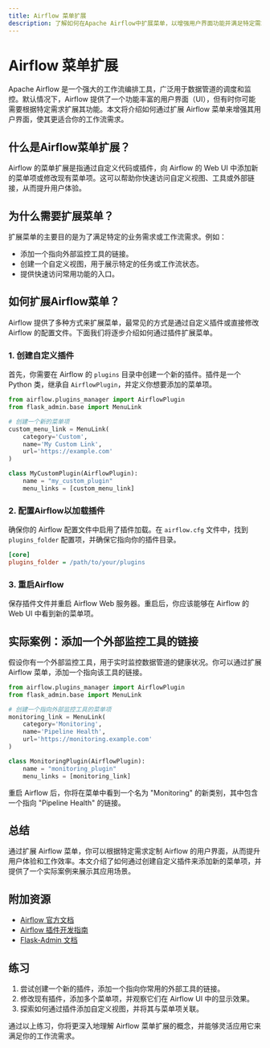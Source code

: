 ```yaml
---
title: Airflow 菜单扩展
description: 了解如何在Apache Airflow中扩展菜单，以增强用户界面功能并满足特定需求。
---
```


# Airflow 菜单扩展

Apache Airflow 是一个强大的工作流编排工具，广泛用于数据管道的调度和监控。默认情况下，Airflow 提供了一个功能丰富的用户界面（UI），但有时你可能需要根据特定需求扩展其功能。本文将介绍如何通过扩展 Airflow 菜单来增强其用户界面，使其更适合你的工作流需求。

## 什么是Airflow菜单扩展？

Airflow 的菜单扩展是指通过自定义代码或插件，向 Airflow 的 Web UI 中添加新的菜单项或修改现有菜单项。这可以帮助你快速访问自定义视图、工具或外部链接，从而提升用户体验。

## 为什么需要扩展菜单？

扩展菜单的主要目的是为了满足特定的业务需求或工作流需求。例如：

- 添加一个指向外部监控工具的链接。
- 创建一个自定义视图，用于展示特定的任务或工作流状态。
- 提供快速访问常用功能的入口。

## 如何扩展Airflow菜单？

Airflow 提供了多种方式来扩展菜单，最常见的方式是通过自定义插件或直接修改 Airflow 的配置文件。下面我们将逐步介绍如何通过插件扩展菜单。

### 1. 创建自定义插件

首先，你需要在 Airflow 的 `plugins` 目录中创建一个新的插件。插件是一个 Python 类，继承自 `AirflowPlugin`，并定义你想要添加的菜单项。

```python
from airflow.plugins_manager import AirflowPlugin
from flask_admin.base import MenuLink

# 创建一个新的菜单项
custom_menu_link = MenuLink(
    category='Custom',
    name='My Custom Link',
    url='https://example.com'
)

class MyCustomPlugin(AirflowPlugin):
    name = "my_custom_plugin"
    menu_links = [custom_menu_link]
```

### 2. 配置Airflow以加载插件

确保你的 Airflow 配置文件中启用了插件加载。在 `airflow.cfg` 文件中，找到 `plugins_folder` 配置项，并确保它指向你的插件目录。

```ini
[core]
plugins_folder = /path/to/your/plugins
```

### 3. 重启Airflow

保存插件文件并重启 Airflow Web 服务器。重启后，你应该能够在 Airflow 的 Web UI 中看到新的菜单项。

## 实际案例：添加一个外部监控工具的链接

假设你有一个外部监控工具，用于实时监控数据管道的健康状况。你可以通过扩展 Airflow 菜单，添加一个指向该工具的链接。

```python
from airflow.plugins_manager import AirflowPlugin
from flask_admin.base import MenuLink

# 创建一个指向外部监控工具的菜单项
monitoring_link = MenuLink(
    category='Monitoring',
    name='Pipeline Health',
    url='https://monitoring.example.com'
)

class MonitoringPlugin(AirflowPlugin):
    name = "monitoring_plugin"
    menu_links = [monitoring_link]
```

重启 Airflow 后，你将在菜单中看到一个名为 "Monitoring" 的新类别，其中包含一个指向 "Pipeline Health" 的链接。

## 总结

通过扩展 Airflow 菜单，你可以根据特定需求定制 Airflow 的用户界面，从而提升用户体验和工作效率。本文介绍了如何通过创建自定义插件来添加新的菜单项，并提供了一个实际案例来展示其应用场景。

## 附加资源

- [Airflow 官方文档](https://airflow.apache.org/docs/)
- [Airflow 插件开发指南](https://airflow.apache.org/docs/apache-airflow/stable/plugins.html)
- [Flask-Admin 文档](https://flask-admin.readthedocs.io/en/latest/)

## 练习

1. 尝试创建一个新的插件，添加一个指向你常用的外部工具的链接。
2. 修改现有插件，添加多个菜单项，并观察它们在 Airflow UI 中的显示效果。
3. 探索如何通过插件添加自定义视图，并将其与菜单项关联。

通过以上练习，你将更深入地理解 Airflow 菜单扩展的概念，并能够灵活应用它来满足你的工作流需求。